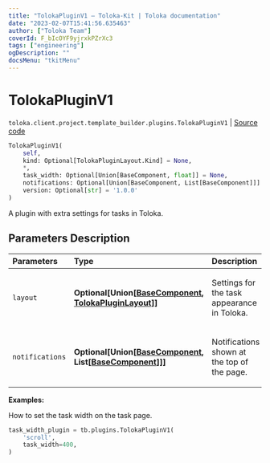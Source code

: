 ```yaml
---
title: "TolokaPluginV1 — Toloka-Kit | Toloka documentation"
date: "2023-02-07T15:41:56.635463"
author: ["Toloka Team"]
coverId: F_bIcOYF9yjrxkPZrXc3
tags: ["engineering"]
ogDescription: ""
docsMenu: "tkitMenu"
---
```


# TolokaPluginV1
`toloka.client.project.template_builder.plugins.TolokaPluginV1` | [Source code](https://github.com/Toloka/toloka-kit/blob/v1.1.3/src/client/project/template_builder/plugins.py#L171)

```python
TolokaPluginV1(
    self,
    kind: Optional[TolokaPluginLayout.Kind] = None,
    *,
    task_width: Optional[Union[BaseComponent, float]] = None,
    notifications: Optional[Union[BaseComponent, List[BaseComponent]]] = None,
    version: Optional[str] = '1.0.0'
)
```

A plugin with extra settings for tasks in Toloka.

## Parameters Description

| Parameters | Type | Description |
| :----------| :----| :-----------|
`layout`|**Optional\[Union\[[BaseComponent](/docs/toloka-kit/reference/toloka.client.project.template_builder.base.BaseComponent), [TolokaPluginLayout](/docs/toloka-kit/reference/toloka.client.project.template_builder.plugins.TolokaPluginV1.TolokaPluginLayout)\]\]**|<p>Settings for the task appearance in Toloka.</p>
`notifications`|**Optional\[Union\[[BaseComponent](/docs/toloka-kit/reference/toloka.client.project.template_builder.base.BaseComponent), List\[[BaseComponent](/docs/toloka-kit/reference/toloka.client.project.template_builder.base.BaseComponent)\]\]\]**|<p>Notifications shown at the top of the page.</p>

**Examples:**

How to set the task width on the task page.

```python
task_width_plugin = tb.plugins.TolokaPluginV1(
    'scroll',
    task_width=400,
)
```
